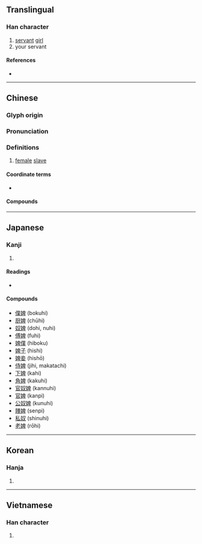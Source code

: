 {{character info/new}}
==Translingual==

===Han character===
{{Han char|rn=38|rad=女|as=08|sn=11|four=46440|canj=VHWJ|ids=⿰女卑}}

# [[servant]] [[girl]]
# your servant

====References====
* {{Han ref|kx=0265.100|dkj=06428|dj=0532.080|hdz=21059.140|uh=5A62|ud=23138|bh=B141|bd=45377}}

----

==Chinese==
{{zh-forms}}

===Glyph origin===
{{Han etym}}

===Pronunciation===
{{zh-pron
|m=bì,bèi
|c=pei5
|mn=pī
|mn-t=bi6
|mc=y
|oc=y
|cat=
}}

===Definitions===
{{zh-hanzi}}

# [[female]] [[slave]]
#: {{zh-x|ref=Zhanguoce|^@威 ^王 勃然 怒 曰：『叱 嗟！而 母 婢 也。』|King Wei furiously responded: "To hell with you! Son of a slave-girl."}}

====Coordinate terms====
* {{sense|slave}} {{q|male}} {{zh-l|僕}}

====Compounds====
{{zh-der|僮婢|呼奴使婢|女婢|奴婢|奴脣婢舌|奴顏婢睞|奴顏婢膝|婢作夫人|婢僕|婢女|婢妮|婢妾|婢子|婢學夫人|婢膝奴顏|媵婢|官婢|家生婢|灶下婢|爨婢|童婢|老婢|賤婢|金奴銀婢}}

----

==Japanese==

===Kanji===
{{ja-kanji|grade=|rs=女08}}

# {{rfdef|ja|sort=女08}}

====Readings====
* {{ja-readings
|goon=び
|kanon=ひ
|kun=はしため}}

====Compounds====
* [[僕婢]] (bokuhi)
* [[厨婢]] (chūhi)
* [[奴婢]] (dohi, nuhi)
* [[傅婢]] (fuhi)
* [[婢僕]] (hiboku)
* [[婢子]] (hishi)
* [[婢妾]] (hishō)
* [[侍婢]] (jihi, makatachi)
* [[下婢]] (kahi)
* [[角婢]] (kakuhi)
* [[官奴婢]] (kannuhi)
* [[官婢]] (kanpi)
* [[公奴婢]] (kunuhi)
* [[賤婢]] (senpi)
* [[私奴]] (shinuhi)
* [[老婢]] (rōhi)

----

==Korean==

===Hanja===
{{ko-hanja|hangeul=비|rv=bi|mr=pi}}

# {{rfdef|ko|sort=女08}}

----

==Vietnamese==

===Han character===
{{vi-hantu|[[tì]]|rs=女08}}

# {{rfdef|vi|sort=女08}}